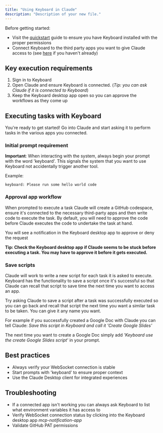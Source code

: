 ```yaml
---
title: "Using Keyboard in Claude"
description: "Description of your new file."
---
```


Before getting started:

- Visit the [quickstart](https://docs.keyboard.dev/docs/quickstart) guide to ensure you have Keyboard installed with the proper permissions
- Connect Keyboard to the third party apps you want to give Claude access to (see [here](https://docs.keyboard.dev/docs/connectapps) if you haven't already)

## Key execution requirements

1. Sign in to Keyboard
2. Open Claude and ensure Keyboard is connected. (_Tip: you can ask Claude if it is connected to Keyboard_)
3. Keep the Keyboard desktop app open so you can approve the workflows as they come up

## Executing tasks with Keyboard

You're ready to get started\! Go into Claude and start asking it to perform tasks in the various apps you connected.

### Initial prompt requirement

**Important**: When interacting with the system, always begin your prompt with the word 'keyboard'. This signals the system that you want to use Keyboard not accidentally trigger another tool.

Example:

```
keyboard: Please run some hello world code
```

### Approval app workflow

When prompted to execute a task Claude will create a GitHub codespace, ensure it's connected to the necessary third-party apps and then write code to execute the task. By default, you will need to approve the code before Claude executes the code to undertake the task at hand.

You will see a notification in the Keyboard desktop app to approve or deny the request

**Tip: Check the Keyboard desktop app if Claude seems to be stuck before executing a task. You may have to approve it before it gets executed.**

### Save scripts

Claude will work to write a new script for each task it is asked to execute. Keyboard has the functionality to save a script once it's successful so that Claude can recall that script to save time the next time you want to access an app.

Try asking Claude to save a script after a task was successfully executed so you can go back and recall that script the next time you want a similar task to be taken. You can give it any name you want.

For example if you successfully created a Google Doc with Claude you can tell Claude: _Save this script in Keyboard and call it 'Create Google Slides'_

The next time you want to create a Google Doc simply add _'Keyboard use the create Google Slides script'_ in your prompt.

## Best practices

- Always verify your WebSocket connection is stable
- Start prompts with 'keyboard' to ensure proper context
- Use the Claude Desktop client for integrated experiences

## Troubleshooting

- If a connected app isn't working you can always ask Keyboard to list what environment variables it has access to
- Verify WebSocket connection status by clicking into the Keyboard desktop app _mcp-notification-app_
- Validate GitHub PAT permissions